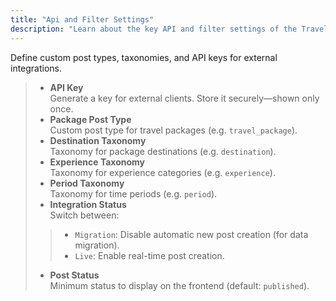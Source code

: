 ```yaml
---
title: "Api and Filter Settings"
description: "Learn about the key API and filter settings of the Travel Agent WordPress plugin."
---
```


Define custom post types, taxonomies, and API keys for external integrations.

>- **API Key**  
  Generate a key for external clients. Store it securely—shown only once.  
>- **Package Post Type**  
  Custom post type for travel packages (e.g. `travel_package`).
>- **Destination Taxonomy**  
  Taxonomy for package destinations (e.g. `destination`).
>- **Experience Taxonomy**  
  Taxonomy for experience categories (e.g. `experience`).
>- **Period Taxonomy**  
  Taxonomy for time periods (e.g. `period`).
>- **Integration Status**  
  Switch between:
  >>- `Migration`: Disable automatic new post creation (for data migration).
  >>- `Live`: Enable real-time post creation.
>- **Post Status**  
  Minimum status to display on the frontend (default: `published`).